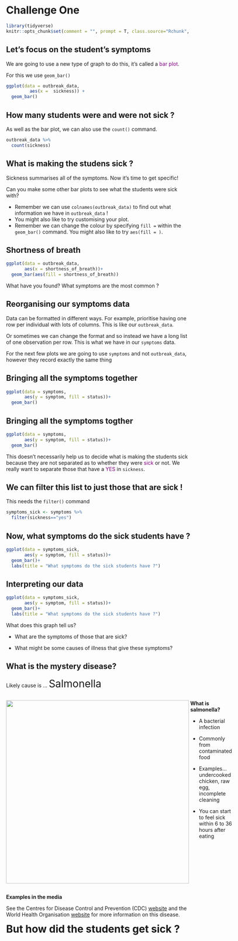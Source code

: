 # Challenge One

```r
library(tidyverse)
knitr::opts_chunk$set(comment = "", prompt = T, class.source="Rchunk", class.output="Rout", fig.align="center")
```

## Let's focus on the student's symptoms

We are going to use a new type of graph to do this, it's called a [bar plot]{style="color:purple"}.

For this we use `geom_bar()`

```r
ggplot(data = outbreak_data,
         aes(x =  sickness)) +
  geom_bar()
```

## How many students were and were not sick ?

As well as the bar plot, we can also use the `count()` command. 

```r
outbreak_data %>% 
  count(sickness)
```

## What is making the studens sick ?

Sickness summarises all of the symptoms. Now it's time to get specific!

Can you make some other bar plots to see what the students were sick with?

- Remember we can use `colnames(outbreak_data)` to find out what information we have in `outbreak_data` ! 
- You might also like to try customising your plot. 
- Remember we can change the colour by specifying `fill =` within the `geom_bar()` command. You might also like to try `aes(fill = )`.

## Shortness of breath

```r
ggplot(data = outbreak_data,
       aes(x = shortness_of_breath))+
  geom_bar(aes(fill = shortness_of_breath))
```

What have you found? What symptoms are the most common ? 

## Reorganising our symptoms data

Data can be formatted in different ways. For example, prioritise having one row per individual with lots of columns. This is like our `outbreak_data`. 

Or sometimes we can change the format and so instead we have a long list of one observation per row. This is what we have in our `symptoms` data.

For the next few plots we are going to use `symptoms` and not `outbreak_data`, however they record exactly the same thing

## Bringing all the symptoms together

```r
ggplot(data = symptoms,
       aes(y = symptom, fill = status))+
  geom_bar()
```

## Bringing all the symptoms togther

```r
ggplot(data = symptoms,
       aes(y = symptom, fill = status))+
  geom_bar()
```

This doesn't necessarily help us to decide what is making the students sick because they are not separated as to whether they were [sick]{style="color:purple"} or not. We really want to separate those that have a [YES]{style="color:purple"} in `sickness`. 

## We can filter this list to just those that are sick !

This needs the `filter()` command

```r
symptoms_sick <- symptoms %>% 
  filter(sickness=="yes")
```

## Now, what symptoms do the sick students have ?

```r
ggplot(data = symptoms_sick,
       aes(y = symptom, fill = status))+
  geom_bar()+
  labs(title = "What symptoms do the sick students have ?")
```

## Interpreting our data

```r
ggplot(data = symptoms_sick,
       aes(y = symptom, fill = status))+
  geom_bar()+
  labs(title = "What symptoms do the sick students have ?")
```

What does this graph tell us?

-   What are the symptoms of those that are sick?

-   What might be some causes of illness that give these symptoms?


## What is the mystery disease?

Likely cause is ... <span style="font-size: 2em;">Salmonella</span>

:::: {style="display: flex;"}

::: {}

![](Images/salmonella.webp){width="500"}

:::

::: {.col data-latex="{0.05\textwidth}"}

\ 

:::

::: {}

**What is salmonella?**

-   A bacterial infection

-   Commonly from contaminated food

-   Examples...undercooked chicken, raw egg, incomplete cleaning

-   You can start to feel sick within 6 to 36 hours after eating

:::

::::

**Examples in the media**

See the Centres for Disease Control and Prevention (CDC) [website](https://www.cdc.gov/foodsafety/communication/salmonella-food.html) and the World Health Organisation [website](https://www.who.int/news-room/fact-sheets/detail/salmonella-(non-typhoidal)) for more information on this disease. 

<span style="font-size: 2em;">**But how did the students get sick ?**</span>
